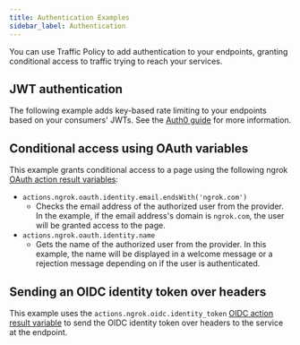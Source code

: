 ```yaml
---
title: Authentication Examples
sidebar_label: Authentication
---
```


You can use Traffic Policy to add authentication to your endpoints, granting conditional access to traffic trying to reach your services.

## JWT authentication

The following example adds key-based rate limiting to your endpoints based on your consumers' JWTs. See the [Auth0 guide](/integrations/auth0/jwt-action/) for more information.

<JWTsRateLimiting />

## Conditional access using OAuth variables

This example grants conditional access to a page using the following ngrok [OAuth action result variables](/traffic-policy/actions/oauth):

- `actions.ngrok.oauth.identity.email.endsWith('ngrok.com')`
    - Checks the email address of the authorized user from the provider. In the example, if the email address's domain is `ngrok.com`, the user will be granted access to the page.
- `actions.ngrok.oauth.identity.name`
    - Gets the name of the authorized user from the provider. In this example, the name will be displayed in a welcome message or a rejection message depending on if the user is authenticated.

<OAuthConditionalAccess />

## Sending an OIDC identity token over headers

This example uses the `actions.ngrok.oidc.identity_token` [OIDC action result variable](/traffic-policy/actions/oidc/#action-result-variables) to send the OIDC identity token over headers to the service at the endpoint.

<OIDCIdentityToken />